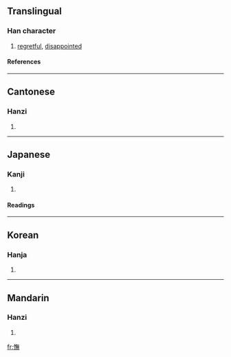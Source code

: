 {{see|怃}}

==Translingual==
===Han character===
{{Han char|rn=61|rad=心|as=12|sn=15|four=9803<sub>1</sub>|canj=心人廿火 (POTF)}}
# [[regretful]], [[disappointed]]
====References====
{{Han ref|kx=0404.010|dkj=11259|dj=0744.080|hdz=42355.010|uh=61AE|ud=25006|bh=BCAD|bd=48301}}
----
==Cantonese==
===Hanzi===
{{yue-hanzi|jyut=|y=mou5}}
# {{defn|Cantonese}}
----
==Japanese==
===Kanji===
{{ja-kanji|grade=|rs=心12}}
# {{defn|Japanese}} 
====Readings====
{{ja-readings|on=[[ぶ]] (bu), [[こ]] (ko)|kun=[[いつくしむ]] (itsukushimu)}}
----
==Korean==
===Hanja===
{{ko-hanja|hangeul=무|eumhun=|rv=mu|mr=mu|y=mu}}
# {{defn|Korean}}
----
==Mandarin==
===Hanzi===
{{cmn-hanzi|sim=怃|pin=[[jī]] (ji1), [[jiǎo]] (jiao3), [[wǔ]] (wu3)|wg=chi<sup>1</sup>, chiao<sup>3</sup>, wu<sup>3</sup>}}
# {{defn|Mandarin}}

[[fr:憮]]